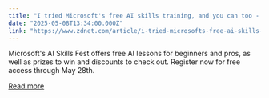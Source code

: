 ```yaml
---
title: "I tried Microsoft's free AI skills training, and you can too - for another few weeks"
date: "2025-05-08T13:34:00.000Z"
link: "https://www.zdnet.com/article/i-tried-microsofts-free-ai-skills-training-and-you-can-too-for-another-few-weeks/"
---
```


Microsoft's AI Skills Fest offers free AI lessons for beginners and pros, as well as prizes to win and discounts to check out. Register now for free access through May 28th.

[Read more](https://www.zdnet.com/article/i-tried-microsofts-free-ai-skills-training-and-you-can-too-for-another-few-weeks/)
